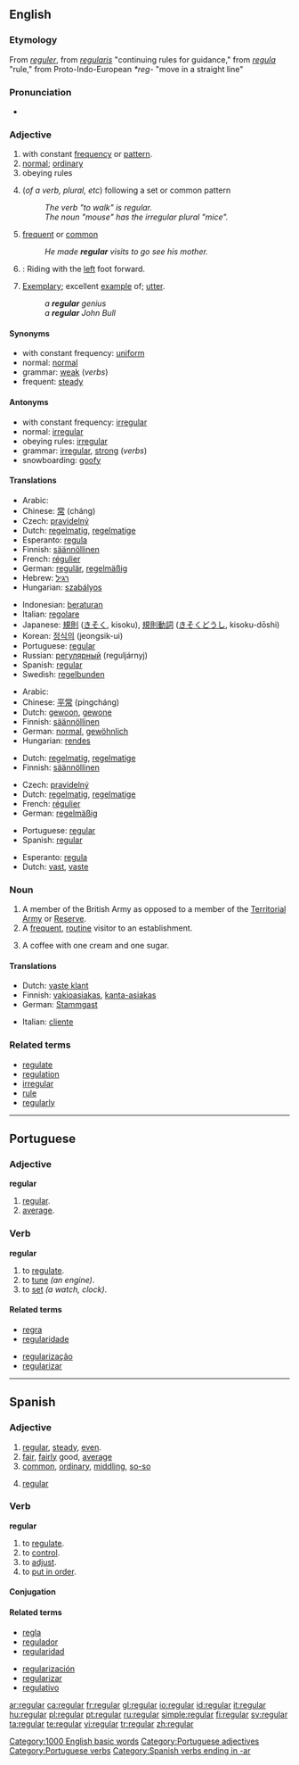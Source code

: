 {{see|regulär}}
{{wikipedia}}
==English==

===Etymology===
From {{OF.}} ''[[reguler]]'', from {{LL.}} ''[[regularis]]'' "continuing rules for guidance," from {{L.}} ''[[regula]]'' "rule," from Proto-Indo-European ''*reg-'' "move in a straight line"

===Pronunciation===
* {{audio|en-us-regular.ogg|Audio (US)}}

===Adjective===
{{en-adj}}

# with constant [[frequency]] or [[pattern]].
# [[normal]]; [[ordinary]]
# obeying rules
# {{grammar}} (''of a verb, plural, etc'') following a set or common pattern
#: ''The verb "to walk" is regular.''
#: ''The noun "mouse" has the irregular plural "mice".''
# [[frequent]] or [[common]]
#: ''He made '''regular''' visits to go see his mother.''
# {{snowboarding}}: Riding with the [[left]] foot forward.
# [[exemplary|Exemplary]]; excellent [[example]] of; [[utter]].
#:''a '''regular''' genius''
#:''a '''regular''' John Bull''
====Synonyms====
* with constant frequency: [[uniform]]
* normal: [[normal]]
* grammar: [[weak]] (''verbs'')
* frequent: [[steady]]

====Antonyms====
* with constant frequency: [[irregular]]
* normal: [[irregular]]
* obeying rules: [[irregular]]
* grammar: [[irregular]], [[strong]] (''verbs'')
* snowboarding: [[goofy]]

====Translations====
{{trans-top|with constant frequency}}
* Arabic: {{ARchar|[[عادي]]}} {{IPAchar|(ʕādi)}}
* Chinese: [[常]] (cháng)
* Czech: [[pravidelný]] {{m}}
* Dutch: [[regelmatig]], [[regelmatige]]
* Esperanto: [[regula]]
* Finnish: [[säännöllinen]]
* French: [[régulier]]
* German: [[regulär]], [[regelmäßig]]
* Hebrew: [[רגיל]]
* Hungarian: [[szabályos]]
{{trans-mid}}
* Indonesian: [[atur|beraturan]]
* Italian: [[regolare]]
* Japanese: [[規則]] ([[きそく]], kisoku), [[規則]][[動詞]] ([[きそく]][[どうし]], kisoku-dōshi)
* Korean: [[정식의]] (jeongsik-ui)
* Portuguese: [[regular#Portuguese|regular]]
* Russian: [[регулярный]] (reguljárnyj)
* Spanish: [[regular#Spanish|regular]]
* Swedish: [[regelbunden]]
{{trans-bottom}}

{{trans-top|normal}}
* Arabic: {{ARchar|[[عادي]]}} {{IPAchar|(ʕādi)}}
* Chinese: [[平常]] (píngcháng)
* Dutch: [[gewoon]], [[gewone]]
* Finnish: [[säännöllinen]]
* German: [[normal]], [[gewöhnlich]]
* Hungarian: [[rendes]]
{{trans-mid}}
{{trans-bottom}}

{{trans-top|obeying rules}}
* Dutch: [[regelmatig]], [[regelmatige]]
* Finnish: [[säännöllinen]]
{{trans-mid}}
{{trans-bottom}}

{{trans-top|grammar}}
* Czech: [[pravidelný]] {{m}}
* Dutch: [[regelmatig]], [[regelmatige]]
* French: [[régulier]]
* German: [[regelmäßig]]
{{trans-mid}}
* Portuguese: [[regular#Portuguese|regular]]
* Spanish: [[regular#Spanish|regular]]
{{trans-bottom}}

{{trans-top|frequent, steady}}
* Esperanto: [[regula]]
* Dutch: [[vast]], [[vaste]]
{{trans-mid}}
{{trans-bottom}}

===Noun===
{{en-noun}}

# A member of the British Army as opposed to a member of the [[Territorial Army]] or [[Reserve]].
# A [[frequent]], [[routine]] visitor to an establishment.
# {{Canadian English}} A coffee with one cream and one sugar.

====Translations====
{{trans-top|member of the British Army}}
{{trans-mid}}
{{trans-bottom}}

{{trans-top|routine visitor}}
* Dutch: [[vaste klant]] {{m}}
* Finnish: [[vakioasiakas]], [[kanta-asiakas]]
* German: [[Stammgast]] {{m}}
{{trans-mid}}
* Italian: [[cliente]] {{m|f}}
{{trans-bottom}}

===Related terms===
* [[regulate]]
* [[regulation]]
* [[irregular]]
* [[rule]]
* [[regularly]]

[[Category:1000 English basic words]]

----

==Portuguese==

===Adjective===
'''regular''' {{m|f}}

# [[#English|regular]].
# [[average]].

===Verb===
'''regular'''

# to [[regulate]].
# to [[tune]] ''(an engine)''.
# to [[set]] ''(a watch, clock)''.

====Related terms====
{{top2}}
* [[regra]]
* [[regularidade]]
{{mid2}}
* [[regularização]]
* [[regularizar]]
{{bottom}}

[[Category:Portuguese adjectives]]
[[Category:Portuguese verbs]]

----

==Spanish==

===Adjective===
{{es-adj|pl=regulares}}

# [[#English|regular]], [[steady]], [[even]].
# [[fair]], [[fairly]] good, [[average]]
# [[common]], [[ordinary]], [[middling]], [[so-so]]
# {{grammar|lang=es}} [[#English|regular]]

===Verb===
'''regular'''

# to [[regulate]].
# to [[control]].
# to [[adjust]].
# to [[put in order]].

====Conjugation====
{{es-conj-ar|regul}}

====Related terms====
{{top}}
* [[regla]]
* [[regulador]]
* [[regularidad]]
{{mid}}
* [[regularización]]
* [[regularizar]]
* [[regulativo]]
{{bottom}}

[[Category:Spanish verbs ending in -ar]]

[[ar:regular]]
[[ca:regular]]
[[fr:regular]]
[[gl:regular]]
[[io:regular]]
[[id:regular]]
[[it:regular]]
[[hu:regular]]
[[pl:regular]]
[[pt:regular]]
[[ru:regular]]
[[simple:regular]]
[[fi:regular]]
[[sv:regular]]
[[ta:regular]]
[[te:regular]]
[[vi:regular]]
[[tr:regular]]
[[zh:regular]]